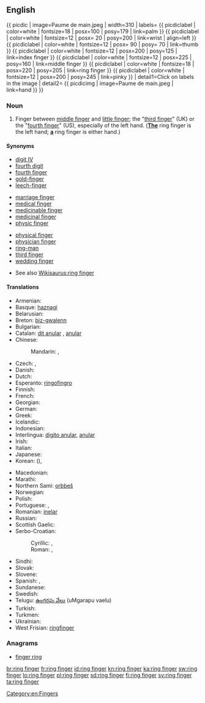 ==English==
{{ picdic
| image=Paume de main.jpeg
| width=310
| labels=
{{ picdiclabel | color=white | fontsize=18 | posx=100 | posy=179 | link=palm }}
{{ picdiclabel | color=white | fontsize=12 | posx= 20 | posy=200 | link=wrist | align=left }}
{{ picdiclabel | color=white | fontsize=12 | posx= 90 | posy= 70 | link=thumb }}
{{ picdiclabel | color=white | fontsize=12 | posx=200 | posy=125 | link=index finger }}
{{ picdiclabel | color=white | fontsize=12 | posx=225 | posy=160 | link=middle finger }}
{{ picdiclabel | color=white | fontsize=18 | posx=220 | posy=205 | link=ring finger }}
{{ picdiclabel | color=white | fontsize=12 | posx=200 | posy=245 | link=pinky }}
| detail1=Click on labels in the image
| detail2=
{{ picdicimg | image=Paume de main.jpeg | link=hand }}
}}

===Noun===
{{en-noun|head=[[ring]] [[finger]]}}

# Finger between [[middle finger]] and [[little finger]]; the "[[third finger]]" (UK) or the "[[fourth finger]]" (US), especially of the left hand.  (<u>'''The'''</u> ring finger is the left hand; <u>'''a'''</u> ring finger is either hand.)

====Synonyms====
{{top3}}
* [[digit IV]]
* [[fourth digit]]
* [[fourth finger]]
* [[gold-finger]]
* [[leech-finger]]
{{mid3}}
* [[marriage finger]]
* [[medical finger]]
* [[medicinable finger]]
* [[medicinal finger]]
* [[physic finger]]
{{mid3}}
* [[physical finger]]
* [[physician finger]]
* [[ring-man]]
* [[third finger]]
* [[wedding finger]]
{{bottom}}
* See also [[Wikisaurus:ring finger]]

====Translations====
{{trans-top|finger between the middle finger and little finger}}
* Armenian: {{t-|hy|մատնեմատ|tr=matnemat|sc=Armn}}
* Basque: [[haznagi]]
* Belarusian: {{t-|be|безназоўны палец|m|tr=bjeznazóŭny páljec|sc=Cyrl}}
* Breton: [[biz-gwalenn]] {{m}}
* Bulgarian: {{t-|bg|безименен пръст|m|tr=beziménen prǎst|sc=Cyrl}}
* Catalan: [[dit anular]] {{m}}, [[anular]] {{m}}
* Chinese:
*: Mandarin: {{t|cmn|無名指|sc=Hani}}, {{t|cmn|无名指|tr=wúmíngzhǐ|sc=Hani}}
* Czech: {{t+|cs|prsteník|m}}, {{t+|cs|prsteníček|m}}
* Danish: {{t-|da|ringfinger}}
* Dutch: {{t+|nl|ringvinger|m}}
* Esperanto: [[ringofingro]]
* Finnish: {{t+|fi|nimetön}}
* French: {{t+|fr|annulaire|m}}
* Georgian: {{t-|ka|არათითი|tr=aratiti|sc=Geor}}
* German: {{t+|de|Ringfinger|m}}
* Greek: {{t+|el|παράμεσος|m|tr=parámesos}}
* Icelandic: {{t+|is|baugfingur|m}}
* Indonesian: {{t+|id|jari manis}}
* Interlingua: [[digito anular]], [[anular]]
* Irish: {{t-|ga|méar an fháinne|f}}
* Italian: {{t+|it|anulare|m}}
* Japanese: {{t+|ja|薬指|tr=くすりゆび, kusuriyubi|sc=Jpan}}
* Korean: {{t+|ko|약지|tr=yakji|sc=Kore}} ({{t+|ko|藥指|sc=Kore}}), {{t+|ko|약손가락|tr=yak-songarak|sc=Kore}}
{{trans-mid}}
* Macedonian: {{t-|mk|домал прст|m|tr=dómal p'rst}}
* Marathi: {{t-|mr|अनामिका|tr=anamika|sc=Deva}}
* Northern Sami: [[orbbeš]]
* Norwegian: {{t-|no|ringfinger|m}}
* Polish: {{t-|pl|palec serdeczny|m}}
* Portuguese: {{t+|pt|dedo anular|m}}, {{t+|pt|anular|m}}
* Romanian: [[inelar]] {{m}}
* Russian: {{t+|ru|безымянный палец|m|tr=bezymjánnyj pálec}}
* Scottish Gaelic: {{t-|gd|mac-an-aba|m}}
* Serbo-Croatian:
*: Cyrillic: {{t-|sh|прстењак|m}}, {{t-|sh|домали прст|m}}
*: Roman: {{t-|sh|prstenjak|m}}, {{t-|sh|domali prst|m}}
* Sindhi: {{sd-Arab|[[ٻاچَ]]}} {{f}}
* Slovak: {{t-|sk|prstenník|m}}
* Slovene: {{t+|sl|prstanec|m}}
* Spanish: {{t-|es|dedo anular|m}}, {{t+|es|anular|m}}
* Sundanese: {{t-|su|jariji}}
* Swedish: {{t+|sv|ringfinger|n}}
* Telugu: [[ఉంగరపు వేలు]] (uMgarapu vaelu)
* Turkish: {{t+|tr|yüzük parmağı}}
* Turkmen: {{t-|tk|ogulhajat}}
* Ukrainian: {{t+|uk|безіменний палець|m|tr=beziménnyj pálecʹ|sc=Cyrl}}
* West Frisian: [[ringfinger]]
{{trans-bottom}}

===Anagrams===
* [[finger ring#English|finger ring]]

[[Category:en:Fingers]]

[[br:ring finger]]
[[fr:ring finger]]
[[id:ring finger]]
[[kn:ring finger]]
[[ka:ring finger]]
[[sw:ring finger]]
[[lo:ring finger]]
[[pl:ring finger]]
[[sd:ring finger]]
[[fi:ring finger]]
[[sv:ring finger]]
[[ta:ring finger]]